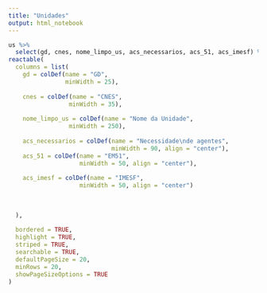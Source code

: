 ```yaml
---
title: "Unidades"
output: html_notebook
---
```



```r

us %>% 
  select(gd, cnes, nome_limpo_us, acs_necessarios, acs_51, acs_imesf) %>% 
reactable(
  columns = list(
    gd = colDef(name = "GD",
                minWidth = 25),
    
    cnes = colDef(name = "CNES",
                 minWidth = 35),
    
    nome_limpo_us = colDef(name = "Nome da Unidade",
                 minWidth = 250), 
    
    acs_necessarios = colDef(name = "Necessidade\nde agentes",
                             minWidth = 90, align = "center"),
    acs_51 = colDef(name = "EM51",
                    minWidth = 50, align = "center"),
    
    acs_imesf = colDef(name = "IMESF",
                    minWidth = 50, align = "center")
    
    
    
  ),
  
  bordered = TRUE,
  highlight = TRUE, 
  striped = TRUE,
  searchable = TRUE,
  defaultPageSize = 20,
  minRows = 20,
  showPageSizeOptions = TRUE
)

    
```

```r

```


